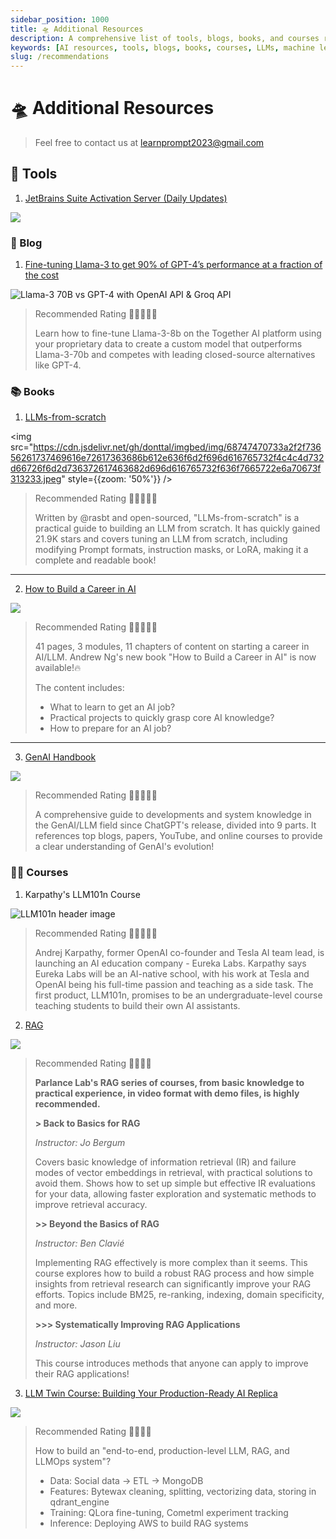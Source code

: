 ```yaml
---
sidebar_position: 1000
title: 🛸 Additional Resources
description: A comprehensive list of tools, blogs, books, and courses related to AI and LLMs, with recommendations and reviews.
keywords: [AI resources, tools, blogs, books, courses, LLMs, machine learning]
slug: /recommendations
---
```


# 🛸 Additional Resources

> Feel free to contact us at learnprompt2023@gmail.com

## 🧰 Tools

1. [JetBrains Suite Activation Server (Daily Updates)](https://jetbrains.asiones.com/?utm_source=Newsletter&utm_medium=social&utm_campaign=ai-resource-recommendation)

![](https://cdn.jsdelivr.net/gh/donttal/imgbed/img/GS-Nr25bIAQsJcX.jpeg)

### 📙 Blog

1. [Fine-tuning Llama-3 to get 90% of GPT-4’s performance at a fraction of the cost](https://www.together.ai/blog/finetuning/?utm_source=Newsletter&utm_medium=social&utm_campaign=ai-resource-recommendation)

![Llama-3 70B vs GPT-4 with OpenAI API & Groq API](https://cdn.jsdelivr.net/gh/donttal/imgbed/img/maxresdefault-20240721144607191.jpg)

> Recommended Rating 🌟🌟🌟🌟🌟
>
> Learn how to fine-tune Llama-3-8b on the Together AI platform using your proprietary data to create a custom model that outperforms Llama-3-70b and competes with leading closed-source alternatives like GPT-4.

### 📚 Books

1. [LLMs-from-scratch](https://github.com/rasbt/LLMs-from-scratch/?utm_source=Newsletter&utm_medium=social&utm_campaign=ai-resource-recommendation)

<img src="https://cdn.jsdelivr.net/gh/donttal/imgbed/img/68747470733a2f2f73656261737469616e72617363686b612e636f6d2f696d616765732f4c4c4d732d66726f6d2d736372617463682d696d616765732f636f7665722e6a70673f313233.jpeg" style={{zoom: '50%'}} />

> Recommended Rating 🌟🌟🌟🌟🌟
>
> Written by @rasbt and open-sourced, "LLMs-from-scratch" is a practical guide to building an LLM from scratch. It has quickly gained 21.9K stars and covers tuning an LLM from scratch, including modifying Prompt formats, instruction masks, or LoRA, making it a complete and readable book!

----

2. [How to Build a Career in AI](https://wordpress.deeplearning.ai/wp-content/uploads/2022/10/eBook-How-to-Build-a-Career-in-AI.pdf/)

![](https://cdn.jsdelivr.net/gh/donttal/imgbed/img/GSIyuuqbgAEF2A_.jpeg)

> Recommended Rating 🌟🌟🌟🌟🌟
>
> 41 pages, 3 modules, 11 chapters of content on starting a career in AI/LLM. Andrew Ng's new book "How to Build a Career in AI" is now available!🔥
>
> The content includes:
> - What to learn to get an AI job?
> - Practical projects to quickly grasp core AI knowledge?
> - How to prepare for an AI job?

------

3. [GenAI Handbook](https://genai-handbook.github.io/?utm_source=Newsletter&utm_medium=social&utm_campaign=ai-resource-recommendation)

![](https://cdn.jsdelivr.net/gh/donttal/imgbed/img/GQWzz3qaEAEPkyR.jpeg)

> Recommended Rating 🌟🌟🌟🌟🌟
>
> A comprehensive guide to developments and system knowledge in the GenAI/LLM field since ChatGPT's release, divided into 9 parts. It references top blogs, papers, YouTube, and online courses to provide a clear understanding of GenAI's evolution!

### 🧑‍🏫 Courses

1. Karpathy's LLM101n Course

![LLM101n header image](https://cdn.jsdelivr.net/gh/donttal/imgbed/img/llm101n.jpg)

> Recommended Rating 🌟🌟🌟🌟🌟
>
> Andrej Karpathy, former OpenAI co-founder and Tesla AI team lead, is launching an AI education company - Eureka Labs. Karpathy says Eureka Labs will be an AI-native school, with his work at Tesla and OpenAI being his full-time passion and teaching as a side task. The first product, LLM101n, promises to be an undergraduate-level course teaching students to build their own AI assistants.

2. [RAG](https://parlance-labs.com/education/rag/?utm_source=Newsletter&utm_medium=social&utm_campaign=ai-resource-recommendation)

![](https://cdn.jsdelivr.net/gh/donttal/imgbed/img/GSPs_50agAE9xBR.jpeg)

> Recommended Rating 🌟🌟🌟🌟
>
> **Parlance Lab's RAG series of courses, from basic knowledge to practical experience, in video format with demo files, is highly recommended.**
>
> **> Back to Basics for RAG**
>
> *Instructor: Jo Bergum*
>
> Covers basic knowledge of information retrieval (IR) and failure modes of vector embeddings in retrieval, with practical solutions to avoid them. Shows how to set up simple but effective IR evaluations for your data, allowing faster exploration and systematic methods to improve retrieval accuracy.
>
> **>> Beyond the Basics of RAG**
>
> *Instructor: Ben Clavié*
>
> Implementing RAG effectively is more complex than it seems. This course explores how to build a robust RAG process and how simple insights from retrieval research can significantly improve your RAG efforts. Topics include BM25, re-ranking, indexing, domain specificity, and more.
>
> **>>> Systematically Improving RAG Applications**
>
> *Instructor: Jason Liu*
>
> This course introduces methods that anyone can apply to improve their RAG applications!

3. [LLM Twin Course: Building Your Production-Ready AI Replica](https://github.com/decodingml/llm-twin-course?tab=readme-ov-file/?utm_source=Newsletter&utm_medium=social&utm_campaign=ai-resource-recommendation)

![](https://cdn.jsdelivr.net/gh/donttal/imgbed/img/GS2l4FZbgAABSxo.jpeg)

> Recommended Rating 🌟🌟🌟🌟
>
> How to build an "end-to-end, production-level LLM, RAG, and LLMOps system"?
>
> - Data: Social data -> ETL -> MongoDB
> - Features: Bytewax cleaning, splitting, vectorizing data, storing in qdrant_engine
> - Training: QLora fine-tuning, Cometml experiment tracking
> - Inference: Deploying AWS to build RAG systems

<ConfettiTrigger />